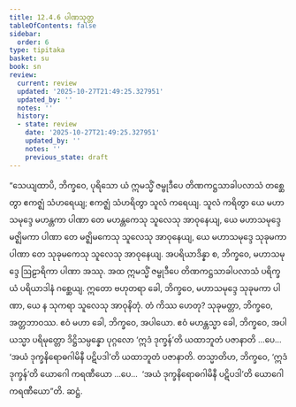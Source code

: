 ```yaml
---
title: 12.4.6 ပါဏသုတ္တ
tableOfContents: false
sidebar:
  order: 6
type: tipitaka
basket: su
book: sn
review:
  current: review
  updated: '2025-10-27T21:49:25.327951'
  updated_by: ''
  notes: ''
  history:
  - state: review
    date: '2025-10-27T21:49:25.327951'
    updated_by: ''
    notes: ''
    previous_state: draft
---
```



<ReviewStatus review={frontmatter.review} showDetails={true} />

<HypothesisAnnotation frontmatter={frontmatter} />

<DynamicBreadcrumb />

<Division number="1106" book="sn" e="ch" v="18" p="445">

<Paragraph number="2330" book="sn">
“သေယျထာပိ, ဘိက္ခဝေ, ပုရိသော ယံ ဣမသ္မိံ ဇမ္ဗုဒီပေ တိဏကဋ္ဌသာခါပလာသံ တစ္ဆေတွာ ဧကဇ္ဈံ သံဟရေယျ; ဧကဇ္ဈံ သံဟရိတွာ သူလံ ကရေယျ. သူလံ ကရိတွာ ယေ မဟာသမုဒ္ဒေ မဟန္တကာ ပါဏာ တေ မဟန္တကေသု သူလေသု အာဝုနေယျ, ယေ မဟာသမုဒ္ဒေ မဇ္ဈိမကာ ပါဏာ တေ မဇ္ဈိမကေသု သူလေသု အာဝုနေယျ, ယေ မဟာသမုဒ္ဒေ သုခုမကာ ပါဏာ တေ သုခုမကေသု သူလေသု အာဝုနေယျ. အပရိယာဒိန္နာ စ, ဘိက္ခဝေ, မဟာသမုဒ္ဒေ ဩဠာရိကာ ပါဏာ အဿု.
</Paragraph>

<Paragraph number="2331" book="sn">
အထ ဣမသ္မိံ ဇမ္ဗုဒီပေ တိဏကဋ္ဌသာခါပလာသံ ပရိက္ခယံ ပရိယာဒါနံ ဂစ္ဆေယျ. ဣတော ဗဟုတရာ ခေါ, ဘိက္ခဝေ, မဟာသမုဒ္ဒေ သုခုမကာ ပါဏာ, ယေ န သုကရာ သူလေသု အာဝုနိတုံ. တံ ကိဿ ဟေတု? သုခုမတ္တာ, ဘိက္ခဝေ, အတ္တဘာဝဿ. ဧဝံ မဟာ ခေါ, ဘိက္ခဝေ, အပါယော. ဧဝံ မဟန္တသ္မာ ခေါ, ဘိက္ခဝေ, အပါယသ္မာ ပရိမုတ္တော ဒိဋ္ဌိသမ္ပန္နော ပုဂ္ဂလော ‘ဣဒံ ဒုက္ခန်’တိ ယထာဘူတံ ပဇာနာတိ …ပေ…  ‘အယံ ဒုက္ခနိရောဓဂါမိနီ ပဋိပဒါ’တိ ယထာဘူတံ ပဇာနာတိ.
</Paragraph>

<Paragraph number="2332" book="sn">
တသ္မာတိဟ, ဘိက္ခဝေ, ‘ဣဒံ ဒုက္ခန်’တိ ယောဂေါ ကရဏီယော …ပေ…  ‘အယံ ဒုက္ခနိရောဓဂါမိနီ ပဋိပဒါ’တိ ယောဂေါ ကရဏီယော”တိ.

</Paragraph>
</Division>

<Paragraph number="2333" type="center" book="sn">
ဆဋ္ဌံ.
</Paragraph>